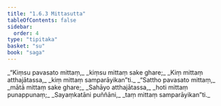 ```yaml
---
title: "1.6.3 Mittasutta"
tableOfContents: false
sidebar:
  order: 4
type: "tipitaka"
basket: "su"
book: "saga"
---
```



<DynamicBreadcrumb />

<Division number="53" book="saga">

<Paragraph number="292" type="verses" book="saga">
_“Kiṃsu pavasato mittaṃ,_  
_kiṃsu mittaṃ sake ghare;_  
_Kiṃ mittaṃ atthajātassa,_  
_kiṃ mittaṃ samparāyikan”ti._  

</Paragraph>

<Paragraph number="293" type="verses" book="saga">
_“Sattho pavasato mittaṃ,_  
_mātā mittaṃ sake ghare;_  
_Sahāyo atthajātassa,_  
_hoti mittaṃ punappunaṃ;_  
_Sayaṃkatāni puññāni,_  
_taṃ mittaṃ samparāyikan”ti._
</Paragraph>
</Division>